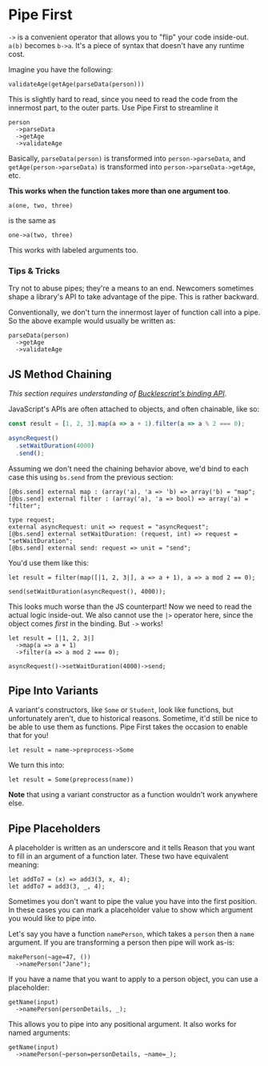 # Pipe First

`->` is a convenient operator that allows you to "flip" your code inside-out. `a(b)` becomes `b->a`. It's a piece of syntax that doesn't have any runtime cost.

Imagine you have the following:

```reason
validateAge(getAge(parseData(person)))
```

This is slightly hard to read, since you need to read the code from the innermost part, to the outer parts. Use Pipe First to streamline it

```reason
person
  ->parseData
  ->getAge
  ->validateAge
```

Basically, `parseData(person)` is transformed into `person->parseData`, and `getAge(person->parseData)` is transformed into `person->parseData->getAge`, etc.

**This works when the function takes more than one argument too**.

```reason
a(one, two, three)
```

is the same as

```reason
one->a(two, three)
```

This works with labeled arguments too.

### Tips & Tricks

Try not to abuse pipes; they're a means to an end. Newcomers sometimes shape a library's API to take advantage of the pipe. This is rather backward.

Conventionally, we don't turn the innermost layer of function call into a pipe. So the above example would usually be written as:

```reason
parseData(person)
  ->getAge
  ->validateAge
```

## JS Method Chaining

_This section requires understanding of [Bucklescript's binding API](/docs/reason-compiler/latest/function#object-method)_.

JavaScript's APIs are often attached to objects, and often chainable, like so:

```js
const result = [1, 2, 3].map(a => a + 1).filter(a => a % 2 === 0);

asyncRequest()
  .setWaitDuration(4000)
  .send();
```

Assuming we don't need the chaining behavior above, we'd bind to each case this using `bs.send` from the previous section:

```reason
[@bs.send] external map : (array('a), 'a => 'b) => array('b) = "map";
[@bs.send] external filter : (array('a), 'a => bool) => array('a) = "filter";

type request;
external asyncRequest: unit => request = "asyncRequest";
[@bs.send] external setWaitDuration: (request, int) => request = "setWaitDuration";
[@bs.send] external send: request => unit = "send";
```

You'd use them like this:

```reason
let result = filter(map([|1, 2, 3|], a => a + 1), a => a mod 2 == 0);

send(setWaitDuration(asyncRequest(), 4000));
```

This looks much worse than the JS counterpart! Now we need to read the actual logic inside-out. We also cannot use the `|>` operator here, since the object comes _first_ in the binding. But `->` works!

```reason
let result = [|1, 2, 3|]
  ->map(a => a + 1)
  ->filter(a => a mod 2 === 0);

asyncRequest()->setWaitDuration(4000)->send;
```

## Pipe Into Variants

A variant's constructors, like `Some` or `Student`, look like functions, but unfortunately aren't, due to historical reasons. Sometime, it'd still be nice to be able to use them as functions. Pipe First takes the occasion to enable that for you!

```reason
let result = name->preprocess->Some
```

We turn this into:

```reason
let result = Some(preprocess(name))
```

**Note** that using a variant constructor as a function wouldn't work anywhere else.

## Pipe Placeholders

A placeholder is written as an underscore and it tells Reason that you want to fill in an argument of a function later. These two have equivalent meaning:

```reason
let addTo7 = (x) => add3(3, x, 4);
let addTo7 = add3(3, _, 4);
```

Sometimes you don't want to pipe the value you have into the first position. In these cases you can mark a placeholder value to show which argument you would like to pipe into.

Let's say you have a function `namePerson`, which takes a `person` then a `name` argument. If you are transforming a person then pipe will work as-is:

```reason
makePerson(~age=47, ())
  ->namePerson("Jane");
```

If you have a name that you want to apply to a person object, you can use a placeholder:

```reason
getName(input)
  ->namePerson(personDetails, _);
```

This allows you to pipe into any positional argument. It also works for named arguments:

```reason
getName(input)
  ->namePerson(~person=personDetails, ~name=_);
```
